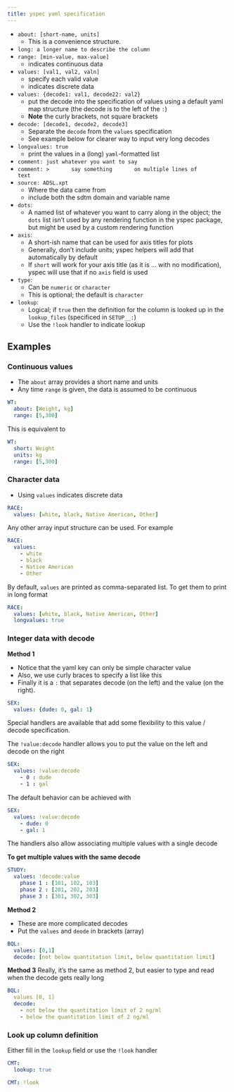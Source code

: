 ```yaml
---
title: yspec yaml specification
---
```


- `about: [short-name, units]`
  - This is a convenience structure.
- `long: a longer name to describe the column`
- `range: [min-value, max-value]`
    - indicates continuous data
- `values: [val1, val2, valn]`
    - specify each valid value
    - indicates discrete data
- `values: {decode1: val1, decode22: val2}`
    - put the decode into the specification of values using a default 
      yaml map structure (the decode is to the left of the `:`)
    - __Note__ the curly brackets, not square brackets
- `decode: [decode1, decode2, decode3]`
    - Separate the `decode` from the `values` specification
    - See example below for clearer way to input very long decodes
- `longvalues: true`
    - print the values in a (long) `yaml`-formatted list
- `comment: just whatever you want to say`
- `comment: >
      say something
      on multiple lines of
      text`
- `source: ADSL.xpt`
    - Where the data came from
    - include both the sdtm domain and variable name
- `dots`: 
  - A named list of whatever you want to carry along in the object; the `dots` list
    isn't used by any rendering function in the yspec package, but might be used 
    by a custom rendering function 
- `axis`:
  - A short-ish name that can be used for axis titles for plots
  - Generally, don't include units; yspec helpers will add that 
    automatically by default
  - If `short` will work for your axis title (as it is ... with no 
    modification), yspec will use that if no `axis` field is used
- `type`:
  - Can be `numeric` or `character`
  - This is optional; the default is `character`
- `lookup`:
  - Logical; if `true` then the definition for the column is looked up in 
  the `lookup_files` (specificed in `SETUP__:`)
  - Use the `!look` handler to indicate lookup
  
## Examples

### Continuous values

- The `about` array provides a short name and units
- Any time `range` is given, the data is assumed to be continuous

```yaml
WT:
  about: [Weight, kg]
  range: [5,300]
```

This is equivalent to 

```yaml
WT:
  short: Weight
  units: kg
  range: [5,300]
```

### Character data
- Using `values` indicates discrete data

```yaml
RACE:
  values: [white, black, Native American, Other]
```

Any other array input structure can be used.  For example

```yaml
RACE: 
  values:
    - white
    - black
    - Native American
    - Other
```


By default, `values` are printed as comma-separated list.  To
get them to print in long format

```yaml
RACE:
  values: [white, black, Native American, Other]
  longvalues: true
```

### Integer data with decode

__Method 1__

- Notice that the yaml key can only be simple character value
- Also, we use curly braces to specify a list like this
- Finally it is a `:` that separates decode (on the left) and the 
  value (on the right).

```yaml
SEX:
  values: {dude: 0, gal: 1}
```

Special handlers are available that add some flexibility to this value / 
decode specification.  

The `!value:decode` handler allows you to put the value on the left and 
decode on the right

```yaml
SEX: 
  values: !value:decode
    - 0 : dude
    - 1 : gal
```

The default behavior can be achieved with

```yaml
SEX: 
  values: !value:decode
    - dude: 0
    - gal: 1
```

The handlers also allow associating multiple values with a single decode

__To get multiple values with the same decode__

```yaml
STUDY:
  values: !decode:value
    phase 1 : [101, 102, 103]
    phase 2 : [201, 202, 203]
    phase 3 : [301, 302, 303]
```


__Method 2__

- These are more complicated decodes
- Put the `values` and `deode` in brackets (array)

```yaml
BQL:
  values: [0,1]
  decode: [not below quantitation limit, below quantitation limit]
```

__Method 3__
Really, it's the same as method 2, but easier to type and read when the
decode gets really long

```yaml
BQL:
  values [0, 1]
  decode:
    - not below the quantitation limit of 2 ng/ml
    - below the quantitation limit of 2 ng/ml
```

### Look up column definition

Either fill in the `lookup` field or use the `!look` handler

```yaml
CMT: 
  lookup: true
```

```yaml
CMT: !look
```

